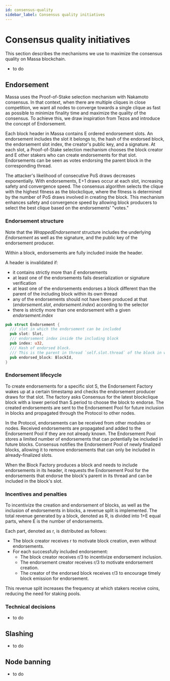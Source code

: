 ```yaml
---
id: consensus-quality
sidebar_label: Consensus quality initiatives
---
```

# Consensus quality initiatives

This section describes the mechanisms we use to maximize the consensus quality on Massa blockchain. 

- to do

## Endorsement

Massa uses the Proof-of-Stake selection mechanism with Nakamoto consensus. In that context, when there are multiple cliques 
in close competition, we want all nodes to converge towards a single clique as fast as possible to minimize finality time 
and maximize the quality of the consensus. To achieve this, we draw inspiration from Tezos and introduce the concept of Endorsement.

Each block header in Massa contains E ordered endorsement slots. An endorsement includes the slot it belongs to, the hash 
of the endorsed block, the endorsement slot index, the creator's public key, and a signature. At each slot, a Proof-of-Stake 
selection mechanism chooses the block creator and E other stakers who can create endorsements for that slot. Endorsements can 
be seen as votes endorsing the parent block in the corresponding thread. 

The attacker's likelihood of consecutive PoS draws decreases exponentially. With endorsements, E+1 draws occur at each slot, 
increasing safety and convergence speed. The consensus algorithm selects the clique with the highest fitness as the blockclique, where 
the fitness is determined by the number of PoS draws involved in creating the block. This mechanism enhances safety and convergence 
speed by allowing block producers to select the best clique based on the endorsements' "votes." 


### Endorsement structure

Note that the *WrappedEndorsement* structure includes the underlying *Endorsement* as well as the signature, 
and the public key of the endorsement producer.

Within a block, endorsements are fully included inside the header.

A header is invalidated if:

- it contains strictly more than *E* endorsements
- at least one of the endorsements fails deserialization or signature verification
- at least one of the endorsements endorses a block different than the parent of the including block within its own thread
- any of the endorsements should not have been produced at that (*endorsement.slot*, *endorsement.index*) according to the selector
- there is strictly more than one endorsement with a given *endorsement.index*

```rust
pub struct Endorsement {
  /// slot in which the endorsement can be included
  pub slot: Slot,
  /// endorsement index inside the including block
  pub index: u32,
  /// Hash of endorsed block.
  /// This is the parent in thread `self.slot.thread` of the block in which the endorsement is included
  pub endorsed_block: BlockId,
}
```

### Endorsement lifecycle
To create endorsements for a specific slot S, the Endorsement Factory wakes up at a certain timestamp and checks 
the endorsement producer draws for that slot. The factory asks Consensus for the latest blockclique block with a lower period than S.period to choose the block to endorse. 
The created endorsements are sent to the Endorsement Pool for future inclusion in blocks and propagated through the 
Protocol to other nodes.

In the Protocol, endorsements can be received from other modules or nodes. Received endorsements are propagated and added 
to the Endorsement Pool if they are not already known. The Endorsement Pool stores a limited number of endorsements that 
can potentially be included in future blocks. Consensus notifies the Endorsement Pool of newly finalized blocks, allowing 
it to remove endorsements that can only be included in already-finalized slots.

When the Block Factory produces a block and needs to include endorsements in its header, it requests the Endorsement Pool 
for the endorsements that endorse the block's parent in its thread and can be included in the block's slot.

### Incentives and penalties
To incentivize the creation and endorsement of blocks, as well as the inclusion of endorsements in blocks, a revenue split is implemented. The total revenue generated by a block, denoted as R, is divided into 1+E equal parts, where E is the number of endorsements.

Each part, denoted as r, is distributed as follows:

- The block creator receives r to motivate block creation, even without endorsements.
- For each successfully included endorsement:
    - The block creator receives r/3 to incentivize endorsement inclusion.
    - The endorsement creator receives r/3 to motivate endorsement creation.
    - The creator of the endorsed block receives r/3 to encourage timely block emission for endorsement.
    
This revenue split increases the frequency at which stakers receive coins, reducing the need for staking pools.

### Technical decisions
- to do


## Slashing
- to do

## Node banning
- to do